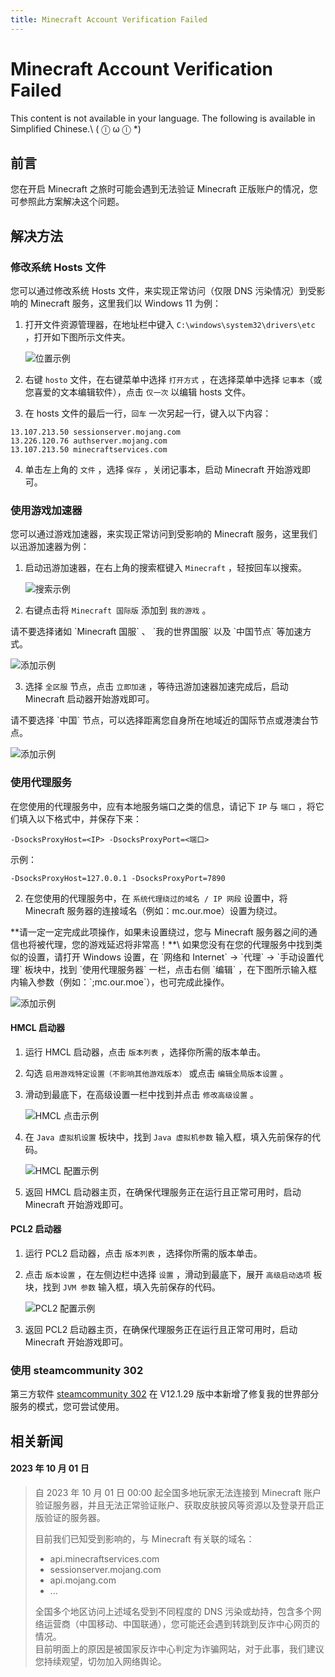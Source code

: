 ```yaml
---
title: Minecraft Account Verification Failed
---
```




# Minecraft Account Verification Failed

<Callout type="error" emoji="️🚫">
  This content is not available in your language. The following is available in Simplified Chinese.\
   ( ⓛ ω ⓛ &#42;)
</Callout>


## 前言

您在开启 Minecraft 之旅时可能会遇到无法验证 Minecraft 正版账户的情况，您可参照此方案解决这个问题。

## 解决方法

### 修改系统 Hosts 文件

您可以通过修改系统 Hosts 文件，来实现正常访问（仅限 DNS 污染情况）到受影响的 Minecraft 服务，这里我们以 Windows 11 为例：

1. 打开文件资源管理器，在地址栏中键入 `C:\windows\system32\drivers\etc` ，打开如下图所示文件夹。

   ![位置示例](../_images/wiki/minecraft_account_verification_failed/hosts.png)

2. 右键 `hosto` 文件，在右键菜单中选择 `打开方式` ，在选择菜单中选择 `记事本`（或您喜爱的文本编辑软件），点击 `仅一次` 以编辑 hosts 文件。

3. 在 hosts 文件的最后一行，`回车` 一次另起一行，键入以下内容：

```
13.107.213.50 sessionserver.mojang.com
13.226.120.76 authserver.mojang.com
13.107.213.50 minecraftservices.com
```

4. 单击左上角的 `文件` ，选择 `保存` ，关闭记事本，启动 Minecraft 开始游戏即可。

### 使用游戏加速器

您可以通过游戏加速器，来实现正常访问到受影响的 Minecraft 服务，这里我们以迅游加速器为例：

1. 启动迅游加速器，在右上角的搜索框键入 `Minecraft` ，轻按回车以搜索。

   ![搜索示例](../_images/wiki/minecraft_account_verification_failed/sosou_1.png)

2. 右键点击将 `Minecraft 国际版` 添加到 `我的游戏` 。

<Callout emoji="🔔">
  请不要选择诸如 `Minecraft 国服` 、 `我的世界国服` 以及 `中国节点` 等加速方式。
</Callout>

   ![添加示例](../_images/wiki/minecraft_account_verification_failed/sosou_2.png)

3. 选择 `全区服` 节点，点击 `立即加速` ，等待迅游加速器加速完成后，启动 Minecraft 启动器开始游戏即可。

<Callout emoji="🔔">
  请不要选择 `中国` 节点，可以选择距离您自身所在地域近的国际节点或港澳台节点。
</Callout>

   ![添加示例](../_images/wiki/minecraft_account_verification_failed/jiasu.png)

### 使用代理服务

在您使用的代理服务中，应有本地服务端口之类的信息，请记下 `IP` 与 `端口` ，将它们填入以下格式中，并保存下来：

```
-DsocksProxyHost=<IP> -DsocksProxyPort=<端口>
```

示例：

```
-DsocksProxyHost=127.0.0.1 -DsocksProxyPort=7890
```

2. 在您使用的代理服务中，在 `系统代理绕过的域名 / IP 网段` 设置中，将 Minecraft 服务器的连接域名（例如：mc.our.moe）设置为绕过。

<Callout emoji="🔔">
  **请一定一定完成此项操作，如果未设置绕过，您与 Minecraft 服务器之间的通信也将被代理，您的游戏延迟将非常高！**\
  如果您没有在您的代理服务中找到类似的设置，请打开 Windows 设置，在 `网络和 Internet` -> `代理` -> `手动设置代理` 板块中，找到 `使用代理服务器` 一栏，点击右侧 `编辑` ，在下图所示输入框内输入参数（例如：`;mc.our.moe`），也可完成此操作。
</Callout>

   ![添加示例](../_images/wiki/minecraft_account_verification_failed/xitongdaili.png)

#### HMCL 启动器

1. 运行 HMCL 启动器，点击 `版本列表` ，选择你所需的版本单击。
2. 勾选 `启用游戏特定设置（不影响其他游戏版本）` 或点击 `编辑全局版本设置` 。
3. 滑动到最底下，在高级设置一栏中找到并点击 `修改高级设置` 。

   ![HMCL 点击示例](../_images/wiki/minecraft_account_verification_failed/hmcl_gaojishezhi.png)

4. 在 `Java 虚拟机设置` 板块中，找到 `Java 虚拟机参数` 输入框，填入先前保存的代码。

   ![HMCL 配置示例](../_images/wiki/minecraft_account_verification_failed/hmcl_peizhi.png)

5. 返回 HMCL 启动器主页，在确保代理服务正在运行且正常可用时，启动 Minecraft 开始游戏即可。

#### PCL2 启动器

1. 运行 PCL2 启动器，点击 `版本列表` ，选择你所需的版本单击。
2. 点击 `版本设置` ，在左侧边栏中选择 `设置` ，滑动到最底下，展开 `高级启动选项` 板块，找到 `JVM 参数` 输入框，填入先前保存的代码。

   ![PCL2 配置示例](../_images/wiki/minecraft_account_verification_failed/pcl2_peizhi.png)

3. 返回 PCL2 启动器主页，在确保代理服务正在运行且正常可用时，启动 Minecraft 开始游戏即可。

### 使用 steamcommunity 302

第三方软件 [steamcommunity 302](https://www.dogfight360.com/blog/686/) 在 V12.1.29 版中本新增了修复我的世界部分服务的模式，您可尝试使用。


## 相关新闻

#### 2023 年 10 月 01 日

> 自 2023 年 10 月 01 日 00:00 起全国多地玩家无法连接到 Minecraft 账户验证服务器，并且无法正常验证账户、获取皮肤披风等资源以及登录开启正版验证的服务器。
> 
> 目前我们已知受到影响的，与 Minecraft 有关联的域名：
> 
> - api.minecraftservices.com
> - sessionserver.mojang.com
> - api.mojang.com
> - ...
> 
> 全国多个地区访问上述域名受到不同程度的 DNS 污染或劫持，包含多个网络运营商（中国移动、中国联通），您可能还会遇到转跳到反诈中心网页的情况。\
> 目前明面上的原因是被国家反诈中心判定为诈骗网站，对于此事，我们建议您持续观望，切勿加入网络舆论。